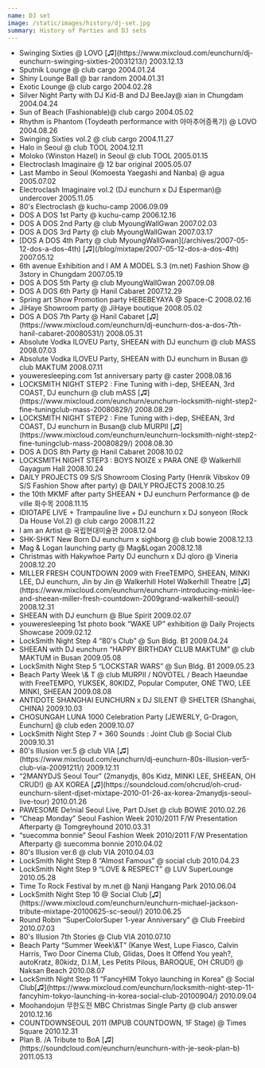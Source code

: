 ```yaml
---
name: DJ set
image: /static/images/history/dj-set.jpg
summary: History of Parties and DJ sets
---
```


- <span>
    Swinging Sixties @ LOVO
    [&#9835;](https://www.mixcloud.com/eunchurn/dj-eunchurn-swinging-sixties-20031213/)
  </span>
  <span>2003.12.13</span>
- <span>Sputnik Lounge @ club cargo</span>
  <span>2004.01.24</span>
- <span>Shiny Lounge Ball @ bar random</span>
  <span>2004.01.31</span>
- <span>Exotic Lounge @ club cargo</span>
  <span>2004.02.28</span>
- <span>Silver Night Party with DJ Kid-B and DJ BeeJay@ xian in Chungdam</span>
  <span>2004.04.24</span>
- <span>Sun of Beach (Fashionable)@ club cargo</span>
  <span>2004.05.02</span>
- <span>Rhythm is Phantom (Toydeath performance with 아마추어증폭기) @ LOVO</span>
  <span>2004.08.26</span>
- <span>Swinging Sixties vol.2 @ club cargo</span>
  <span>2004.11.27</span>
- <span>Halo in Seoul @ club TOOL</span>
  <span>2004.12.11</span>
- <span>Moloko (Winston Hazel) in Seoul @ club TOOL</span>
  <span>2005.01.15</span>
- <span>Electroclash Imaginaire @ 12 bar original</span>
  <span>2005.05.07</span>
- <span>Last Mambo in Seoul (Komoesta Yaegashi and Nanba) @ agua</span>
  <span>2005.07.02</span>
- <span>Electroclash Imaginaire vol.2 (DJ eunchurn x DJ Esperman)@ undercover</span>
  <span>2005.11.05</span>
- <span>80's Electroclash @ kuchu-camp</span>
  <span>2006.09.09</span>
- <span>DOS A DOS 1st Party @ kuchu-camp</span>
  <span>2006.12.16</span>
- <span>DOS A DOS 2nd Party @ club MyoungWallGwan</span>
  <span>2007.02.03</span>
- <span>DOS A DOS 3rd Party @ club MyoungWallGwan</span>
  <span>2007.03.17</span>
- <span>
    [DOS A DOS 4th Party @ club MyoungWallGwan](/archives/2007-05-12-dos-a-dos-4th)
    [&#9835;](/blog/mixtape/2007-05-12-dos-a-dos-4th)
  </span>
  <span>2007.05.12</span>
- <span>6th avenue Exhibition and I AM A MODEL S.3 (m.net) Fashion Show @ 3story in Chungdam</span>
  <span>2007.05.19</span>
- <span>DOS A DOS 5th Party @ club MyoungWallGwan</span>
  <span>2007.09.08</span>
- <span>DOS A DOS 6th Party @ Hanil Cabaret</span>
  <span>2007.12.29</span>
- <span>Spring art Show Promotion party HEBEBEYAYA @ Space-C</span>
  <span>2008.02.16</span>
- <span>JiHaye Showroom party @ JiHaye boutique</span>
  <span>2008.05.02</span>
- <span>
    DOS A DOS 7th Party @ Hanil Cabaret
    [&#9835;](https://www.mixcloud.com/eunchurn/dj-eunchurn-dos-a-dos-7th-hanil-cabaret-20080531/)
  </span>
  <span>2008.05.31</span>
- <span>Absolute Vodka ILOVEU Party, SHEEAN with DJ eunchurn @ club MASS</span>
  <span>2008.07.03</span>
- <span>Absolute Vodka ILOVEU Party, SHEEAN with DJ eunchurn in Busan @ club MAKTUM</span>
  <span>2008.07.11</span>
- <span>youweresleeping.com 1st anniversary party @ caster</span>
  <span>2008.08.16</span>
- <span>
    LOCKSMITH NIGHT STEP2 : Fine Tuning with i-dep, SHEEAN, 3rd COAST, DJ eunchurn @ club mASS
    [&#9835;](https://www.mixcloud.com/eunchurn/eunchurn-locksmith-night-step2-fine-tuningclub-mass-20080829/)
  </span>
  <span>2008.08.29</span>
- <span>
    LOCKSMITH NIGHT STEP2 : Fine Tuning with i-dep, SHEEAN, 3rd COAST, DJ eunchurn in Busan@ club
    MURPII
    [&#9835;](https://www.mixcloud.com/eunchurn/eunchurn-locksmith-night-step2-fine-tuningclub-mass-20080829/)
  </span>
  <span>2008.08.30</span>
- <span>DOS A DOS 8th Party @ Hanil Cabaret</span>
  <span>2008.10.02</span>
- <span>LOCKSMITH NIGHT STEP3 : BOYS NOIZE x PARA ONE @ Walkerhill Gayagum Hall</span>
  <span>2008.10.24</span>
- <span>
    DAILY PROJECTS 09 S/S Showroom Closing Party (Henrik Vibskov 09 S/S Fashion Show after party) @
    DAILY PROJECTS
  </span>
  <span>2008.10.25</span>
- <span>the 10th MKMF after party SHEEAN + DJ eunchurn Performance @ de ville 화수목</span>
  <span>2008.11.15</span>
- <span>
    IDIOTAPE LIVE + Trampauline live + DJ eunchurn x DJ sonyeon (Rock Da House Vol.2) @ club cargo
  </span>
  <span>2008.11.22</span>
- <span>I am an Artist @ 국립현대미술관</span>
  <span>2008.12.04</span>
- <span>SHK-SHKT New Born DJ eunchurn x sighborg @ club bowie</span>
  <span>2008.12.13</span>
- <span>Mag \& Logan launching party @ Mag\&Logan</span>
  <span>2008.12.18</span>
- <span>Christmas with Hakywhoe Party DJ eunchurn x DJ qloro @ Vineria</span>
  <span>2008.12.20</span>
- <span>
    MILLER FRESH COUNTDOWN 2009 with FreeTEMPO, SHEEAN, MINKI LEE, DJ eunchurn, Jin by Jin @
    Walkerhill Hotel Walkerhill Theatre
    [&#9835;](https://www.mixcloud.com/eunchurn/eunchurn-introducing-minki-lee-and-sheean-miller-fresh-countdown-2009grand-walkerhill-seoul/)
  </span>
  <span>2008.12.31</span>
- <span>SHEEAN with DJ eunchurn @ Blue Spirit</span>
  <span>2009.02.07</span>
- <span>youweresleeping 1st photo book “WAKE UP” exhibition @ Daily Projects Showcase</span>
  <span>2009.02.12</span>
- <span>LockSmith Night Step 4 “80's Club” @ Sun Bldg. B1</span>
  <span>2009.04.24</span>
- <span>SHEEAN with DJ eunchurn “HAPPY BIRTHDAY CLUB MAKTUM” @ club MAKTUM in Busan</span>
  <span>2009.05.08</span>
- <span>LockSmith Night Step 5 “LOCKSTAR WARS” @ Sun Bldg. B1</span>
  <span>2009.05.23</span>
- <span>
    Beach Party Week \& T @ club MURPII / NOVOTEL / Beach Haeundae with FreeTEMPO, YUKSEK, 80KIDZ,
    Popular Computer, ONE TWO, LEE MINKI, SHEEAN
  </span>
  <span>2009.08.08</span>
- <span>ANTIDOTE SHANGHAI EUNCHURN x DJ SILENT @ SHELTER (Shanghai, CHINA) 2009.10.03</span>
- <span>CHOSUNGAH LUNA 1000 Celebration Party [JEWERLY, G-Dragon, Eunchurn] @ club eden</span>
  <span>2009.10.07</span>
- <span>LockSmith Night Step 7 + 360 Sounds : Joint Club @ Social Club</span>
  <span>2009.10.31</span>
- <span>
    80's Illusion ver.5 @ club VIA
    [&#9835;](https://www.mixcloud.com/eunchurn/dj-eunchurn-80s-illusion-ver5-club-via-20091211/)
  </span>
  <span>2009.12.11</span>
- <span>
    “2MANYDJS Seoul Tour” (2manydjs, 80s Kidz, MINKI LEE, SHEEAN, OH CRUD!) @ AX KOREA
    [&#9835;](https://soundcloud.com/ohcrud/oh-crud-eunchurn-silent-djset-mixtape-2010-01-26-ax-korea-2manydjs-seoul-live-tour)
  </span>
  <span>2010.01.26</span>
- <span>PAWESOME De!nial Seoul Live, Part DJset @ club BOWIE</span>
  <span>2010.02.26</span>
- <span>
    “Cheap Monday” Seoul Fashion Week 2010/2011 F/W Presentation Afterparty @ Tomgreyhound
  </span>
  <span>2010.03.31</span>
- <span>
    “suecomma bonnie” Seoul Fashion Week 2010/2011 F/W Presentation Afterparty @ suecomma bonnie
  </span>
  <span>2010.04.02</span>
- <span>80's Illusion ver.6 @ club VIA</span>
  <span>2010.04.03</span>
- <span>LockSmith Night Step 8 “Almost Famous” @ social club</span>
  <span>2010.04.23</span>
- <span>LockSmith Night Step 9 “LOVE \& RESPECT” @ LUV SuperLounge</span>
  <span>2010.05.28</span>
- <span>Time To Rock Festival by m.net @ Nanji Hangang Park</span>
  <span>2010.06.04</span>
- <span>
    LockSmith Night Step 10 @ Social Club
    [&#9835;](https://www.mixcloud.com/eunchurn/eunchurn-michael-jackson-tribute-mixtape-20100625-sc-seoul/)
  </span>
  <span>2010.06.25</span>
- <span>Round Robin “SuperColorSuper 1-year Anniversary” @ Club Freebird</span>
  <span>2010.07.03</span>
- <span>80's Illusion 7th Stories @ Club VIA</span>
  <span>2010.07.10</span>
- <span>
    Beach Party “Summer Week\&T” (Kanye West, Lupe Fiasco, Calvin Harris, Two Door Cinema Club,
    Glidas, Does It Offend You yeah?, autoKratz, 80kidz, D.I.M, Les Petits Pilous, BAROQUE, OH
    CRUD!) @ Naksan Beach
  </span>
  <span>2010.08.07</span>
- <span>
    LockSmith Night Step 11 “FancyHIM Tokyo launching in Korea” @ Social
    Club[&#9835;](https://www.mixcloud.com/eunchurn/locksmith-night-step-11-fancyhim-tokyo-launching-in-korea-social-club-20100904/)
  </span>
  <span>2010.09.04</span>
- <span>Moohandojun 무한도전 MBC Christmas Single Party @ club answer</span>
  <span>2010.12.16</span>
- <span>COUNTDOWNSEOUL 2011 (MPUB COUNTDOWN, 1F Stage) @ Times Square</span>
  <span>2010.12.31</span>
- <span>
    Plan B. /A Tribute to BoA
    [&#9835;](https://soundcloud.com/eunchurn/eunchurn-with-je-seok-plan-b)
  </span>
  <span>2011.05.13</span>
